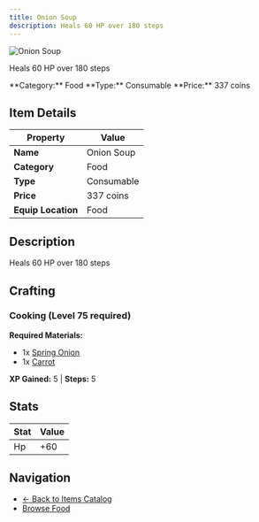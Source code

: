 ```yaml
---
title: Onion Soup
description: Heals 60 HP over 180 steps
---
```


<div className="flex items-start gap-6 mb-8">
  <div className="flex-shrink-0">
    <img src="/assets/resources/cooking/onion_soup.png" alt="Onion Soup" className="w-24 h-24 border rounded-lg" />
  </div>
  <div className="flex-1">
    <div className="space-y-2">
      <p className="text-lg text-muted-foreground">Heals 60 HP over 180 steps</p>
      <div className="flex flex-wrap gap-4 text-sm">
        <span className="px-2 py-1 bg-blue-100 dark:bg-blue-900 rounded-md">
          **Category:** Food
        </span>
        <span className="px-2 py-1 bg-green-100 dark:bg-green-900 rounded-md">
          **Type:** Consumable
        </span>
        <span className="px-2 py-1 bg-yellow-100 dark:bg-yellow-900 rounded-md">
          **Price:** 337 coins
        </span>
      </div>
    </div>
  </div>
</div>

## Item Details

| Property | Value |
|----------|-------|
| **Name** | Onion Soup |
| **Category** | Food |
| **Type** | Consumable |
| **Price** | 337 coins |
| **Equip Location** | Food |

## Description

Heals 60 HP over 180 steps


## Crafting

### Cooking (Level 75 required)

**Required Materials:**
- 1x [Spring Onion](/docs/resources/individual/spring_onion)
- 1x [Carrot](/docs/resources/individual/carrot)

**XP Gained:** 5 | **Steps:** 5

## Stats

| Stat | Value |
|------|-------|
| Hp | +60 |


## Navigation

- [← Back to Items Catalog](/docs/items)
- [Browse Food](/docs/items#food)
